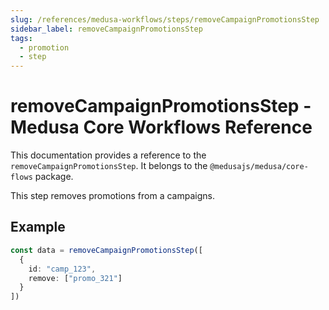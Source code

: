 ```yaml
---
slug: /references/medusa-workflows/steps/removeCampaignPromotionsStep
sidebar_label: removeCampaignPromotionsStep
tags:
  - promotion
  - step
---
```



# removeCampaignPromotionsStep - Medusa Core Workflows Reference

This documentation provides a reference to the `removeCampaignPromotionsStep`. It belongs to the `@medusajs/medusa/core-flows` package.

This step removes promotions from a campaigns.

## Example

```ts
const data = removeCampaignPromotionsStep([
  {
    id: "camp_123",
    remove: ["promo_321"]
  }
])
```
